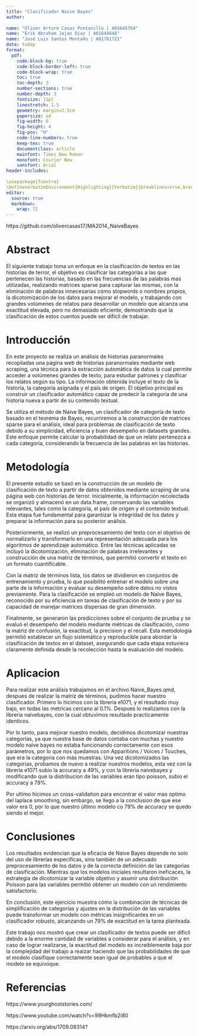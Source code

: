 ```yaml
---
title: "Clasificador Naive Bayes"
author:
  
name: "Oliver Arturo Casas Pontanillo | A01645764"
name: "Erik Abraham Jajan Díaz | A01644648"
name: "José Luis Santos Montaño | A01781721"
date: today
format:
  pdf:
    code-block-bg: true
    code-block-border-left: true
    code-block-wrap: true
    toc: true
    toc-depth: 3
    number-sections: true
    number-depth: 3
    fontsize: 11pt
    linestretch: 1.5
    geometry: margin=2.5cm
    papersize: a4
    fig-width: 6
    fig-height: 4
    fig-pos: "H"
    code-line-numbers: true
    keep-tex: true
    documentclass: article
    mainfont: Times New Roman
    monofont: Courier New
    sansfont: Arial
header-includes:
  
\usepackage{fvextra}
\DefineVerbatimEnvironment{Highlighting}{Verbatim}{breaklines=true,breakanywhere=true,commandchars=\{}}
editor:
  source: true
  markdown:
    wrap: 72
---
```


https://github.com/olivercasas17/MA2014_NaiveBayes


# Abstract

El siguiente trabajo toma un enfoque en la clasificación de textos en las historias de terror, el objetivo es  clasificar las categorías a las que pertenecen las historias, basado en las frecuencias de las palabras mas utilizadas, realizando matrices sparse para capturar las mismas, con la eliminación de palabras innecesarias cómo stopwords o nombres propios, la dicotomización de los datos para mejorar el modelo, y trabajando con grandes volúmenes de relatos para desarrollar un modelo que alcanza una exactitud elevada, pero no demasiado eficiente, demostrando que la clasificación de estos cuentos puede ser difícil de trabajar.

# Introducción

En este proyecto se realiza un análisis de historias paranormales recopiladas una página web de historias paranormales mediante web scraping, una técnica para la extracción automática de datos la cual permite acceder a volúmenes grandes de texto, para estudiar patrones y clasificar los relatos según su tipo. La información obtenida incluye el texto de la historia, la categoría asignada y el país de origen. El objetivo principal es construir un clasificador automático capaz de predecir la categoría de una historia nueva a partir de su contenido textual.

Se utiliza el método de Naive Bayes, un clasificador de categoría de texto basado en el teorema de Bayes, recurriremos a la construcción de matrices sparse para el análisis, ideal para problemas de clasificación de texto debido a su simplicidad, eficiencia y buen desempeño en datasets grandes. Este enfoque permite calcular la probabilidad de que un relato pertenezca a cada categoría, considerando la frecuencia de las palabras en las historias.

# Metodología

El presente estudio se basó en la construcción de un modelo de clasificación de texto a partir de datos obtenidos mediante scraping de una página web con historias de terror. Inicialmente, la información recolectada se organizó y almacenó en un data.frame, conservando las variables relevantes, tales como la categoría, el país de origen y el contenido textual. Esta etapa fue fundamental para garantizar la integridad de los datos y preparar la información para su posterior análisis.

Posteriormente, se realizó un preprocesamiento del texto con el objetivo de normalizarlo y transformarlo en una representación adecuada para los algoritmos de aprendizaje automático. Entre las técnicas aplicadas se incluyó la dicotomización, eliminación de palabras irrelevantes y construcción de una matriz de términos, que permitió convertir el texto en un formato cuantificable.

Con la matriz de términos lista, los datos se dividieron en conjuntos de entrenamiento y prueba, lo que posibilitó entrenar el modelo sobre una parte de la información y evaluar su desempeño sobre datos no vistos previamente. Para la clasificación se empleó un modelo de Naive Bayes, reconocido por su eficiencia en tareas de clasificación de texto y por su capacidad de manejar matrices dispersas de gran dimensión.

Finalmente, se generaron las predicciones sobre el conjunto de prueba y se evaluó el desempeño del modelo mediante métricas de clasificación, como la matriz de confusión, la exactitud, la precision y el recall. Esta metodología permitió establecer un flujo sistemático y reproducible para abordar la clasificación de textos en el dataset, asegurando que cada etapa estuviera claramente definida desde la recolección hasta la evaluación del modelo.

# Aplicacion

Para realizar este análisis trabajamos en el archivo Naive_Bayes.qmd, despues de realizar la matriz de términos, pudimos hacer nuestro clasificador. Primero lo hicimos con la libreria e1071, y el resultado muy bajo, en todas las metricas cercano al 0.1%. Despues lo realizamos con la libreria naivebayes, con la cual obtuvimos resultado practicamente identicos.

Por lo tanto, para mejorar nuestro modelo, decidimos dicotomizar nuestras categorías, ya que nuestra base de datos contaba con muchas y nuestro modelo naive bayes no estaba funcionando correctamente con esos parámetros, por lo que nos quedamos con Apparitions / Voices / Touches, que era la categoria con más muestras. Una vez dicotomizados las categorias, probamos de nuevo a realizar nuestros modelos, esta vez con la libreria e1071 subio la accuracy a 49%, y con la libreria naivebayes y modificando que la distribucion de las variables eran tipo poisson, subio el accuracy a 79%.

Por ultimo hicimos un cross-validation para encontrar el valor mas óptimo del laplace smoothing, sin embargo, se llego a la conclusion de que ese valor era 0, por lo que nuestro último modelo co 79% de accuracy se quedo siendo el mejor.

# Conclusiones

Los resultados evidencian que la eficacia de Naive Bayes depende no solo del uso de librerías específicas, sino también de un adecuado preprocesamiento de los datos y de la correcta definición de las categorías de clasificación. Mientras que los modelos iniciales resultaron ineficaces, la estrategia de dicotomizar la variable objetivo y asumir una distribución Poisson para las variables permitió obtener un modelo con un rendimiento satisfactorio.

En conclusión, este ejercicio muestra cómo la combinación de técnicas de simplificación de categorías y ajustes en la distribución de las variables puede transformar un modelo con métricas insignificantes en un clasificador robusto, alcanzando un 79% de exactitud en la tarea planteada.

Este trabajo nos mostró que crear un clasificador de textos puede ser difícil debido a la enorme cantidad de variables a considerar para el análisis, y en caso de lograr realizarse, la exactitud del modelo es increiblemente baja por la complejidad del trabajo a reaizar haciendo que las probabilidades de que el modelo clasifique correctamente sean igual de probables a que el modelo se equivoque.

# Referencias

https://www.yourghoststories.com/

https://www.youtube.com/watch?v=99Hkmfb2i80

https://arxiv.org/abs/1709.08314?




